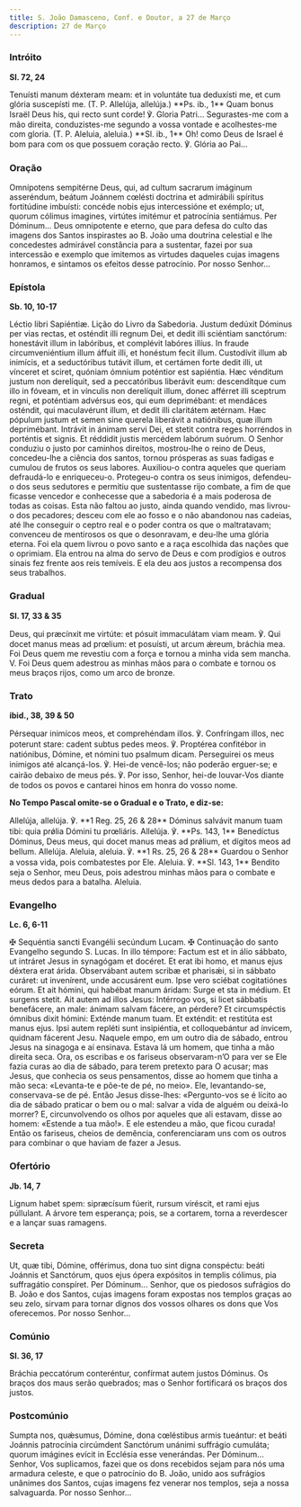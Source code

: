 ```yaml
---
title: S. João Damasceno, Conf. e Doutor, a 27 de Março
description: 27 de Março
---
```


### Intróito

**Sl. 72, 24**

<div class="side-by-side not-content">
  <span>
    Tenuísti manum déxteram meam: et in voluntáte tua deduxísti me, et cum
    glória suscepísti me. (T. P. Allelúja, allelúja.) **Ps. ib., 1** Quam bonus
    Israël Deus his, qui recto sunt corde! ℣. Gloria Patri...
  </span>
  <span>
    Segurastes-me com a mão direita, conduzistes-me segundo a vossa vontade e
    acolhestes-me com gloria. (T. P. Aleluia, aleluia.) **Sl. ib., 1** Oh! como
    Deus de Israel é bom para com os que possuem coração recto. ℣. Glória ao
    Pai...
  </span>
</div>

### Oração

<div class="side-by-side not-content">
  <span>
    Omnípotens sempitérne Deus, qui, ad cultum sacrarum imáginum asseréndum,
    beátum Joánnem cœlésti doctrina et admirábili spíritus fortitúdine imbuísti:
    concéde nobis ejus intercessióne et exémplo; ut, quorum cólimus imagines,
    virtútes imitémur et patrocínia sentiámus. Per Dóminum...
  </span>
  <span>
    Deus omnipotente e eterno, que para defesa do culto das imagens dos Santos
    inspirastes ao B. João uma doutrina celestial e lhe concedestes admirável
    constância para a sustentar, fazei por sua intercessão e exemplo que
    imitemos as virtudes daqueles cujas imagens honramos, e sintamos os efeitos
    desse patrocínio. Por nosso Senhor...
  </span>
</div>

### Epístola

**Sb. 10, 10-17**

<div class="side-by-side not-content">
  <span>Léctio libri Sapiéntiæ.</span>
  <span>Lição do Livro da Sabedoria.</span>
  <span>
    Justum dedúxit Dóminus per vias rectas, et osténdit illi regnum Dei, et
    dedit illi sciéntiam sanctórum: honestávit illum in labóribus, et complévit
    labóres illíus. In fraude circumveniéntium illum áffuit illi, et honéstum
    fecit illum. Custodívit illum ab inimícis, et a seductóribus tutávit illum,
    et certámen forte dedit illi, ut vínceret et sciret, quóniam ómnium
    poténtior est sapiéntia. Hæc vénditum justum non derelíquit, sed a
    peccatóribus liberávit eum: descendítque cum illo in fóveam, et in vínculis
    non derelíquit illum, donec afférret illi sceptrum regni, et poténtiam
    advérsus eos, qui eum deprimébant: et mendáces osténdit, qui maculavérunt
    illum, et dedit illi claritátem ætérnam. Hæc pópulum justum et semen sine
    querela liberávit a natiónibus, quæ illum deprimébant. Intrávit in ánimam
    servi Dei, et stetit contra reges horréndos in porténtis et signis. Et
    réddidit justis mercédem labórum suórum.
  </span>
  <span>
    O Senhor conduziu o justo por caminhos direitos, mostrou-lhe o reino de
    Deus, concedeu-lhe a ciência dos santos, tornou prósperas as suas fadigas e
    cumulou de frutos os seus labores. Auxiliou-o contra aqueles que queriam
    defraudá-lo e enriqueceu-o. Protegeu-o contra os seus inimigos, defendeu-o
    dos seus sedutores e permitiu que sustentasse rijo combate, a fim de que
    ficasse vencedor e conhecesse que a sabedoria é a mais poderosa de todas as
    coisas. Esta não faltou ao justo, ainda quando vendido, mas livrou-o dos
    pecadores; desceu com ele ao fosso e o não abandonou nas cadeias, até lhe
    conseguir o ceptro real e o poder contra os que o maltratavam; convenceu de
    mentirosos os que o desonravam, e deu-lhe uma glória eterna. Foi ela quem
    livrou o povo santo e a raça escolhida das nações que o oprimiam. Ela entrou
    na alma do servo de Deus e com prodígios e outros sinais fez frente aos reis
    temíveis. E ela deu aos justos a recompensa dos seus trabalhos.
  </span>
</div>

### Gradual

**Sl. 17, 33 & 35**

<div class="side-by-side not-content">
  <span>
    Deus, qui præcínxit me virtúte: et pósuit immaculátam viam meam. ℣. Qui
    docet manus meas ad prœlium: et posuísti, ut arcum ǽreum, bráchia mea.
  </span>
  <span>
    Foi Deus quem me revestiu com a força e tornou a minha vida sem mancha. V.
    Foi Deus quem adestrou as minhas mãos para o combate e tornou os meus braços
    rijos, como um arco de bronze.
  </span>
</div>

### Trato

**ibid., 38, 39 & 50**

<div class="side-by-side not-content">
  <span>
    Pérsequar inimícos meos, et comprehéndam illos. ℣. Confríngam illos, nec
    poterunt stare: cadent subtus pedes meos. ℣. Proptérea confitébor in
    natiónibus, Dómine, et nómini tuo psalmum dicam.
  </span>
  <span>
    Perseguirei os meus inimigos até alcançá-los. ℣. Hei-de vencê-los; não
    poderão erguer-se; e cairão debaixo de meus pés. ℣. Por isso, Senhor, hei-de
    louvar-Vos diante de todos os povos e cantarei hinos em honra do vosso nome.
  </span>
</div>

**No Tempo Pascal omite-se o Gradual e o Trato, e diz-se:**

<div class="side-by-side not-content">
  <span>
    Allelúja, allelúja. ℣. **1 Reg. 25, 26 & 28** Dóminus salvávit manum tuam
    tibi: quia prǿlia Dómini tu prœliáris. Allelúja. ℣. **Ps. 143, 1**
    Benedíctus Dóminus, Deus meus, qui docet manus meas ad prǿlium, et dígitos
    meos ad bellum. Allelúja.
  </span>
  <span>
    Aleluia, aleluia. ℣. **1 Rs. 25, 26 & 28** Guardou o Senhor a vossa vida,
    pois combatestes por Ele. Aleluia. ℣. **Sl. 143, 1** Bendito seja o Senhor,
    meu Deus, pois adestrou minhas mãos para o combate e meus dedos para a
    batalha. Aleluia.
  </span>
</div>

### Evangelho

**Lc. 6, 6-11**

<div class="side-by-side not-content">
  <span>
    <span class="text-red-500">✠</span> Sequéntia sancti Evangélii secúndum
    Lucam.
  </span>
  <span>
    <span class="text-red-500">✠</span> Continuação do santo Evangelho segundo
    S. Lucas.
  </span>
  <span>
    In illo témpore: Factum est et in álio sábbato, ut intráret Jesus in
    synagógam et docéret. Et erat ibi homo, et manus ejus déxtera erat árida.
    Observábant autem scribæ et pharisǽi, si in sábbato curáret: ut invenírent,
    unde accusárent eum. Ipse vero sciébat cogitatiónes eórum. Et ait hómini,
    qui habébat manum áridam: Surge et sta in médium. Et surgens stetit. Ait
    autem ad illos Jesus: Intérrogo vos, si licet sábbatis benefácere, an male:
    ánimam salvam fácere, an pérdere? Et circumspéctis ómnibus dixit hómini:
    Exténde manum tuam. Et exténdit: et restitúta est manus ejus. Ipsi autem
    repléti sunt insipiéntia, et colloquebántur ad ínvicem, quidnam fácerent
    Jesu.
  </span>
  <span>
    Naquele empo, em um outro dia de sábado, entrou Jesus na sinagoga e aí
    ensinava. Estava lá um homem, que tinha a mão direita seca. Ora, os escribas
    e os fariseus observaram-n’O para ver se Ele fazia curas ao dia de sábado,
    para terem pretexto para O acusar; mas Jesus, que conhecia os seus
    pensamentos, disse ao homem que tinha a mão seca: «Levanta-te e põe-te de
    pé, no meio». Ele, levantando-se, conservava-se de pé. Então Jesus
    disse-lhes: «Pergunto-vos se é lícito ao dia de sábado praticar o bem ou o
    mal: salvar a vida de alguém ou deixá-lo morrer? E, circunvolvendo os olhos
    por aqueles que ali estavam, disse ao homem: «Estende a tua mão!». E ele
    estendeu a mão, que ficou curada! Então os fariseus, cheios de demência,
    conferenciaram uns com os outros para combinar o que haviam de fazer a
    Jesus.
  </span>
</div>

### Ofertório

**Jb. 14, 7**

<div class="side-by-side not-content">
  <span>
    Lignum habet spem: sipræcísum fúerit, rursum viréscit, et rami ejus
    púllulant.
  </span>
  <span>
    A árvore tem esperança; pois, se a cortarem, torna a reverdescer e a lançar
    suas ramagens.
  </span>
</div>

### Secreta

<div class="side-by-side not-content">
  <span>
    Ut, quæ tibi, Dómine, offérimus, dona tuo sint digna conspéctu: beáti
    Joánnis et Sanctórum, quos ejus ópera expósitos in templis cólimus, pia
    suffragátio conspíret. Per Dóminum...
  </span>
  <span>
    Senhor, que os piedosos sufrágios do B. João e dos Santos, cujas imagens
    foram expostas nos templos graças ao seu zelo, sirvam para tornar dignos dos
    vossos olhares os dons que Vos oferecemos. Por nosso Senhor...
  </span>
</div>

### Comúnio

**Sl. 36, 17**

<div class="side-by-side not-content">
  <span>Bráchia peccatórum conteréntur, confírmat autem justos Dóminus.</span>
  <span>
    Os braços dos maus serão quebrados; mas o Senhor fortificará os braços dos
    justos.
  </span>
</div>

### Postcomúnio

<div class="side-by-side not-content">
  <span>
    Sumpta nos, quǽsumus, Dómine, dona cœléstibus armis tueántur: et beáti
    Joánnis patrocínia circúmdent Sanctórum unánimi suffrágio cumuláta; quorum
    imágines evícit in Ecclésia esse venerándas. Per Dóminum...
  </span>
  <span>
    Senhor, Vos suplicamos, fazei que os dons recebidos sejam para nós uma
    armadura celeste, e que o patrocínio do B. João, unido aos sufrágios
    unânimes dos Santos, cujas imagens fez venerar nos templos, seja a nossa
    salvaguarda. Por nosso Senhor...
  </span>
</div>
